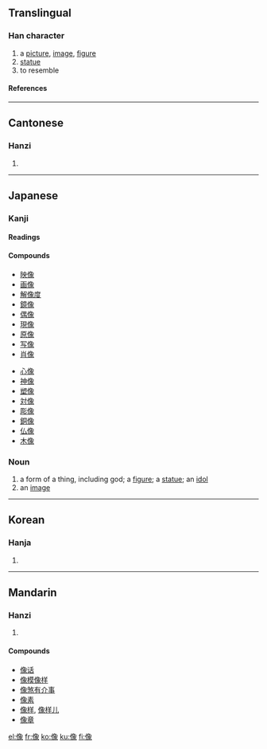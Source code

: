 {{see|象}}

==Translingual==
===Han character===
{{Han char|rn=9|rad=人|as=12|sn=13|snj=14|four=2723<sub>2</sub>|canj=人弓日人 (ONAO)}}
# a [[picture]], [[image]], [[figure]] 
# [[statue]]
# to resemble
====References====
{{Han ref|kx=0116.080|dkj=01084|dj=0247.200|hdz=10213.030|uh=50CF|ud=20687|bh=B9B3|bd=47539}}
----
==Cantonese==
===Hanzi===
{{yue-hanzi|jyut=|y=jeung6}}
# {{defn|Cantonese}}
----
== Japanese == 
===Kanji===
{{ja-kanji|grade=5|rs=人12}}
====Readings====
{{ja-readings|on=[[ぞう]] (zō), [[しょう]] (shō)|kun=[[かたち]] (katachi), [[かたどる]] (katadoru)}}
====Compounds====
{{top2}}
*[[映像]]
*[[画像]]
*[[解像度]]
*[[鏡像]]
*[[偶像]]
*[[現像]]
*[[原像]]
*[[写像]]
*[[肖像]]
{{mid2}}
*[[心像]]
*[[神像]]
*[[塑像]]
*[[対像]]
*[[彫像]]
*[[銅像]]
*[[仏像]]
*[[木像]]
{{bottom2}}

=== Noun ===
{{ja-noun|k|hira=ぞう|rom=zō|hidx=そう'}}
# a form of a thing, including god; a [[figure]]; a [[statue]]; an [[idol]]
# an [[image]]
----
==Korean==
===Hanja===
{{ko-hanja|hangeul=상|eumhun= 형상|rv=sang|mr=sang|y=sang}}
# {{defn|Korean}}


----

==Mandarin==
===Hanzi===
{{cmn-hanzi|pin=[[xiàng]] ([[xiang4]])|wg=hsiang<sup>4</sup>}}
# {{defn|Mandarin}}

====Compounds====
*[[像话]]
*[[像模像样]]
*[[像煞有介事]]
*[[像素]]
*[[像样]], [[像样儿]]
*[[像章]]

[[el:像]]
[[fr:像]]
[[ko:像]]
[[ku:像]]
[[fi:像]]